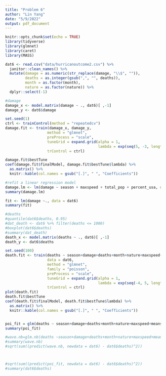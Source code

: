 ```yaml
---
title: "Problem 6"
author: "Lin Yang"
date: "5/9/2022"
output: pdf_document
---
```


```r
knitr::opts_chunk$set(echo = TRUE)
library(tidyverse)
library(glmnet)
library(caret)
library(MASS)
```


```r
dat6 <- read.csv("data/hurricanoutcome2.csv") %>% 
  janitor::clean_names() %>% 
  mutate(damage = as.numeric(str_replace(damage, "\\$", "")),
         deaths = as.integer(gsub(",", "", deaths)),
         month = as.factor(month),
         nature = as.factor(nature)) %>% 
  dplyr::select(-1)
```


```r
#damage
damage_x <- model.matrix(damage ~ ., dat6)[ ,-1]
damage_y <- dat6$damage

set.seed(1)
ctrl <- trainControl(method = "repeatedcv")
damage.fit <- train(damage_x, damage_y,
                   method = "glmnet",
                   preProcess = "scale",
                   tuneGrid = expand.grid(alpha = 1, 
                                          lambda = exp(seq(5, -3, length = 100))),
                   trControl = ctrl)

damage.fit$bestTune
coef(damage.fit$finalModel, damage.fit$bestTune$lambda) %>% 
  as.matrix() %>% 
  knitr::kable(col.names = gsub("[.]", " ", "Coefficients"))

#refit a linear regression model
damage.lm <- lm(damage ~ season + maxspeed + total_pop + percent_usa, data = dat6)
summary(damage.lm)

fit <- lm(damage ~., data = dat6)
summary(fit)
```


```r
#deaths
#quantile(dat6$deaths, 0.95)
#dat_death <- dat6 %>% filter(deaths <= 1000)
#boxplot(dat6$deaths)
#summary(dat_death)
death_x <- model.matrix(deaths ~ ., dat6)[ ,-1]
death_y <- dat6$deaths

set.seed(100)
death.fit <- train(deaths ~ season+damage+deaths+month+nature+maxspeed+meanspeed+maxpressure+meanpressure+total_pop+percent_poor+percent_usa+ offset(hours),
                   data = dat6,
                   method = "glmnet",
                   family = "poisson",
                   preProcess = "scale",
                   tuneGrid = expand.grid(alpha = 1, 
                                          lambda = exp(seq(-4, 5, length = 500))),
                   trControl = ctrl)
plot(death.fit)
death.fit$bestTune
coef(death.fit$finalModel, death.fit$bestTune$lambda) %>% 
  as.matrix() %>% 
  knitr::kable(col.names = gsub("[.]", " ", "Coefficients"))


poi_fit = glm(deaths ~ season+damage+deaths+month+nature+maxspeed+meanspeed+maxpressure+meanpressure+total_pop+percent_poor+percent_usa+ offset(log(hours)), family = poisson(link=log), data = dat6)
summary(poi_fit)

#wave.nb=glm.nb(deaths ~season+damage+deaths+month+nature+maxspeed+meanspeed+maxpressure+mea#npressure+total_pop+percent_poor+percent_usa+ offset(log(hours)), data = dat6)
#summary(wave.nb)
#sqrt(sum((predict(wave.nb, newdata = dat6) - dat6$deaths)^2))



#sqrt(sum((predict(poi_fit, newdata = dat6) - dat6$deaths)^2))
#summary(dat6$deaths)
```





